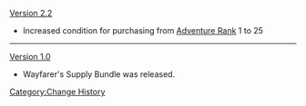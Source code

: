 [[Version 2.2]]
*Increased condition for purchasing from [[Adventure Rank]] 1 to 25
----
[[Version 1.0]]
*Wayfarer's Supply Bundle was released.
<noinclude>[[Category:Change History]]</noinclude>